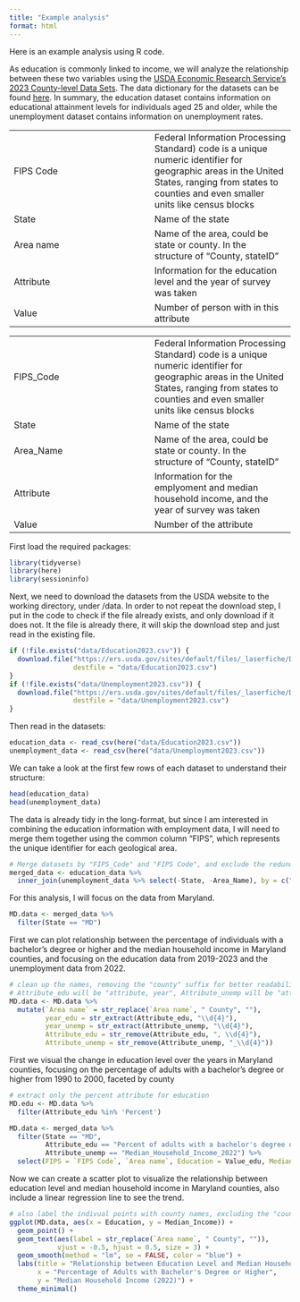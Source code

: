 ```yaml
---
title: "Example analysis"
format: html
---
```


Here is an example analysis using R code.

As education is commonly linked to income, we will analyze the relationship between these two variables using the [USDA Economic Research Service's 2023 County-level Data Sets](https://www.ers.usda.gov/data-products/county-level-data-sets/county-level-data-sets-download-data). The data dictionary for the datasets can be found [here](https://www.ers.usda.gov/data-products/county-level-data-sets/documentation). In summary, the education dataset contains information on educational attainment levels for individuals aged 25 and older, while the unemployment dataset contains information on unemployment rates.

|  |  |
|------------------------------------|------------------------------------|
| FIPS Code | Federal Information Processing Standard) code is a unique numeric identifier for geographic areas in the United States, ranging from states to counties and even smaller units like census blocks |
| State | Name of the state |
| Area name | Name of the area, could be state or county. In the structure of "County, stateID" |
| Attribute | Information for the education level and the year of survey was taken |
| Value | Number of person with in this attribute |

|  |  |
|------------------------------------|------------------------------------|
| FIPS_Code | Federal Information Processing Standard) code is a unique numeric identifier for geographic areas in the United States, ranging from states to counties and even smaller units like census blocks |
| State | Name of the state |
| Area_Name | Name of the area, could be state or county. In the structure of "County, stateID" |
| Attribute | Information for the emplyoment and median household income, and the year of survey was taken |
| Value | Number of the attribute |

First load the required packages:
```r
library(tidyverse)
library(here)
library(sessioninfo)
```

Next, we need to download the datasets from the USDA website to the working directory, under /data. In order to not repeat the download step, I put in the code to check if the file already exists, and only download if it does not. It the file is already there, it will skip the download step and just read in the existing file.
```r
if (!file.exists("data/Education2023.csv")) {
  download.file("https://ers.usda.gov/sites/default/files/_laserfiche/DataFiles/48747/Education2023.csv?v=78660", 
                destfile = "data/Education2023.csv")
}
if (!file.exists("data/Unemployment2023.csv")) {
  download.file("https://ers.usda.gov/sites/default/files/_laserfiche/DataFiles/48747/Unemployment2023.csv?v=44357", 
                destfile = "data/Unemployment2023.csv")
}
```

Then read in the datasets:
```r
education_data <- read_csv(here("data/Education2023.csv"))
unemployment_data <- read_csv(here("data/Unemployment2023.csv"))
```

We can take a look at the first few rows of each dataset to understand their structure:
```r
head(education_data)
head(unemployment_data)
```

The data is already tidy in the long-format, but since I am interested in combining the education information with employment data, I will need to merge them together using the common column "FIPS", which represents the unique identifier for each geological area.
```r
# Merge datasets by "FIPS_Code" and "FIPS Code", and exclude the redundant columns
merged_data <- education_data %>%
  inner_join(unemployment_data %>% select(-State, -Area_Name), by = c("FIPS Code" = "FIPS_Code"), suffix = c("_edu", "_unemp"))
```

For this analysis, I will focus on the data from Maryland. 
```r
MD.data <- merged_data %>%
  filter(State == "MD")
```

First we can plot relationship between the percentage of individuals with a bachelor's degree or higher and the median household income in Maryland counties, and focusing on the education data from 2019-2023 and the unemployment data from 2022.

```r
# clean up the names, removing the "county" suffix for better readability, also seperate the year from the attribute name, both for education and unemployment data
# Attribute_edu will be "attribute, year", Attribute_unemp will be "attribute_year", and I want to slice off the year part for both to put in separate columns "year_edu" and "year_unemp"
MD.data <- MD.data %>%
  mutate(`Area name` = str_replace(`Area name`, " County", ""),
         year_edu = str_extract(Attribute_edu, "\\d{4}"),
         year_unemp = str_extract(Attribute_unemp, "\\d{4}"),
         Attribute_edu = str_remove(Attribute_edu, ", \\d{4}"),
         Attribute_unemp = str_remove(Attribute_unemp, "_\\d{4}"))

```

First we visual the change in education level over the years in Maryland counties, focusing on the percentage of adults with a bachelor's degree or higher from 1990 to 2000, faceted by county
```r
# extract only the percent attribute for education
MD.edu <- MD.data %>%
  filter(Attribute_edu %in% 'Percent')


```

```r
MD.data <- merged_data %>%
  filter(State == "MD",
         Attribute_edu == "Percent of adults with a bachelor's degree or higher, 2019-23",
         Attribute_unemp == "Median_Household_Income_2022") %>%
  select(FIPS = `FIPS Code`, `Area name`, Education = Value_edu, Median_Income = Value_unemp)
```

Now we can create a scatter plot to visualize the relationship between education level and median household income in Maryland counties, also include a linear regression line to see the trend. 
```r
# also label the indivual points with county names, excluding the "county" suffix for better readability, also adjust the text position to avoid overlap with points, also adding connecting line
ggplot(MD.data, aes(x = Education, y = Median_Income)) +
  geom_point() +
  geom_text(aes(label = str_replace(`Area name`, " County", "")), 
            vjust = -0.5, hjust = 0.5, size = 3) +
  geom_smooth(method = "lm", se = FALSE, color = "blue") +
  labs(title = "Relationship between Education Level and Median Household Income in Maryland Counties",
       x = "Percentage of Adults with Bachelor's Degree or Higher",
       y = "Median Household Income (2022)") +
  theme_minimal()
```